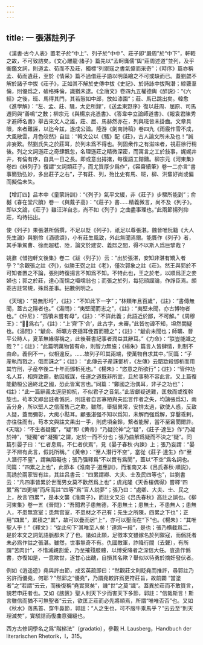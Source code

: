 ```yaml
---
---
---
```

title: 一 張湛註列子
---




《漢書·古今人表》置老子於“中上”、列子於“中中”、莊子即“嚴周”於“中下”，軒輊之故，不可致詰矣。《文心雕龍·諸子》篇先以“孟軻膺儒”舆“莊周述道”並列，及乎衡鑑文詞，則道孟、荀而不及莊，獨標“列禦寇之書氣偉而采奇”；《時序》篇亦稱孟、荀而遺莊，至於《情采》篇不過借莊子語以明藻繪之不可或缺而已。蓋劉勰不解於諸子中拔《莊子》，正如其不解於史傳中拔《史記》、於詩詠中拔陶潛；綜覈羣倫，則優爲之，破格殊倫，識猶未逮。《全唐文》卷四九五權德輿《醉説》：“《六經》之後，班、馬得其門，其若慤如中郎，放如漆園”；莊、馬已跳出矣。韓愈《進學解》：“左、孟、莊、騷，太史所録”，《送孟東野序》復以莊周、屈原、司馬遷同與“善鳴”之數；柳宗元《與楊京兆憑書》、《答韋中立論師道書》、《報袁君陳秀才避師名書》舉古來文人之雄，莊、屈、馬赫然亦在，列與班皆未掛齒。文章具眼，來者難誣，以迄今兹，遂成公論。陸游《劍南詩稿》卷四九《雨霰作雪不成，大風散雲，月色皎然》自註：“韓文公以《騷》配《莊》，古人論文所未及也！”誠非妄歎。然劉氏失之於莊耳，於列未爲不得也。列固衆作之有滋味者，視莊徐行稍後。列之文詞遜莊之奇肆飄忽，名理遜莊之精微深密，而寓言之工於敍事，娓娓井井，有倫有序，自具一日之長。即或意出撏撦，每復語工鎔鑄。柳宗元《河東集》卷四《辨列子》復謂“文詞類莊子，而尤質厚少爲作”，《容齋續筆》卷一二亦言“書事簡勁弘妙，多出莊子之右”，子有莊、列，殆比史有馬、班，柳、洪輩好尚或偏而擬倫未失。

【增訂四】吕本中《童蒙詩訓》：“《列子》氣平文緩，非《莊子》步驟所能到”；俞樾《春在堂尺牘》卷一《與戴子高》：“《莊子》書……精義微言，尚不及《列子》。即以文論，《莊子》雖汪洋自恣，尚不如《列子》之曲盡事理也。”此兩節揚列抑莊，均待拈出。

使《列子》果張湛所僞撰，不足以貶《列子》，祇足以尊張湛。魏晉唯阮籍《大人先生論》與劉伶《酒德頌》，小有莊生風致，外此無聞焉爾。能贋作《列子》者，其手筆駕曹、徐而超嵇、陸，論文於建安、義熙之間，得不以斯人爲巨擘哉？

姚鼐《惜抱軒文後集》卷二《跋〈列子》）云：“出於張湛，安知非湛有矯入者乎？”余觀張之註《列》，似勝王弼之註《老》，僅次郭象之註《莊》。然王與郭於不可知者置之不論，張則時復揚言不知爲不知。不特此也，王之於老，以順爲正之妾婦也；郭之於莊，達心而懦之囁嚅翁也；而張之於列，每犯顔讜論，作諍臣焉。頗乖古註常規，殊爲差事。拈數例明之。

《天瑞》：“易無形埒”，《註》：“不知此下一字”；“林類年且百歲”，《註》：“書傳無聞，蓋古之隱者也。”《湯問》：“夷堅聞而志之”，《註》：“夷堅未聞，亦古博物者也。”《仲尼》：“孤犢未嘗有母”，《註》：“不詳此義；此語近於鄙，不可解。”《周穆王》：“𧮼𠱛爲右”，《註》：“上‘齊’下‘合’，此古字，未審。”此皆勿諱不知，坦然闕疑也。《湯問》：“䚦俞、師曠方夜擿耳俛首而聽之”；《註》：“䚦俞未聞也；師曠、晉平公時人，夏革無緣得稱之，此後著書記事者潤益其辭耳。”《力命》：“朕豈能識之哉？”；《註》：“此篇明萬物皆有命，則智力無施；《楊朱》篇言人皆肆情，則制不由命。義例不一，似相違反。……故列子叩其兩端，使萬物自求其中。”同篇：“子産執而戮之，俄而誅之”；《註》： “此傳云子産誅鄧析，《左傳》云駟歂殺鄧析而用其竹刑，子産卒後二十年而鄧析死也。”《楊朱》：“恣意之所欲行”；《註》：“管仲功名人耳，相齊致霸，動因威謀，任運之道既非所宜，且於事勢不容此言。又上篇復能勸桓公適終北之國，恐此皆寓言也。”同篇：“鄭國之治偶耳，非子之功也”；《註》：“此一篇辭義太逕庭抑抗，不似君子之音氣。”此皆獻疑送難，匡救而或復斡旋也。苟本文即出註者僞託，則註者自言寡陋與夫訟言作者之失，均譸張爲幻，兩舌分身，所以堅人之信而售己之欺。雖然，舉措異常，安排太過，欲使人惑，反致人疑，蓋而彌彰，大痴小黠耳。顧張湛强不知以爲知，未解而强爲解，穿鑿乖剌，亦往往而有。苟本文與註文果出一手，則虎項金鈴，繫者能解，當不至窘閡爾許。《天瑞》：“不生者疑獨”，“疑”即《黄帝》“乃疑於神”之“疑”，《莊子·達生》作“乃凝於神”，“疑獨”者“凝獨”之謂，定於一而不分也；張乃曲解爲疑而不決之“疑”。同篇引晏子曰：“仁者息焉，不仁者伏焉”，見《晏子春秋·内諫》上；張乃妄謂：“晏子不辨有此言，假託所稱。”《黄帝》：“至人潛行不空”，當從《莊子·達生》作“至人潛行不窒”，謂無阻礙也；張乃强釋爲“不以實有爲閡”，蓋以“不空”爲名詞也。同篇：“四累之上也”，此節本《淮南子·道應訓》，而淮南又本《吕氏春秋·順説》，高誘於兩家皆有註，其註吕書云：“四累謂卿、大夫、士及民四等也”，註劉書云：“凡四事皆累於世而男女莫不歡然爲上也”；虞兆隆《天香樓偶得》嘗釋“四累”爲“四更端”而斥高註“四等”爲“盲人説夢”；張乃曰：“處卿、大夫、士、民之上，故言‘四累’”，是本文襲《淮南子》，而註文又沿《吕氏春秋》高註之誤也。《柳河東集》卷一五《晉問》：“吾聞君子患無德，不患無土；患無土，不患無人；患無人，不患無宫室；患無宫室，不患材之不己有；先生之所陳，四累之下也”；正用“四累”，累積之“累”，故可以疊而居“上”，亦可以壓而在“下”也。《楊朱》：“其唯聖人乎！”《釋文》：“從此句下‘其唯至人矣！’連爲一段”，是也；張乃横截爲二，是於本文之詞氣語脈都未了了也。諸如此類，足徵本文雖嫁名於列禦寇，而僞託者未必爲作註之張湛。雖然，世事無奇不有。仇國敵軍，詐降行間（去聲），有所謂“苦肉計”，不惜滅親割愛，乃至摧殘肢體，以博受降者之深信大任。豈造作僞書，亦復如是，一意欺世，遂甘心出醜，自損其名歟？舉似以待勇於摘奸發伏者。

例如《逍遥遊》堯與許由節，成玄英疏即曰：“然觀莊文則貶堯而推許，尋郭註乃劣許而優堯，何耶？”然郭之“優堯”，乃謂堯較許爲更符莊旨，故前闢 “當塗者”之“若謂”云云，而後復稱“堯實冥矣”，譏“世”之莫“識”。蓋異於莊而不敢質言，貌若申莊者也。又如《胠篋》聖人利天下少而害天下多節，郭註：“信哉斯言！斯言雖信而猶不可無聖者”云云，欲匡正莊而必先將順焉，所謂“唯唯否否”也。又如《秋水》落馬首、穿牛鼻節，郭註：“人之生也，可不服牛乘馬乎？”云云至“則天理滅矣”，實駁詰而復曲意彌縫也。

西方古修詞學名之爲“階梯法”（gradatio），參觀 H. Lausberg，Handbuch der literarischen Rhetorik，I，315。